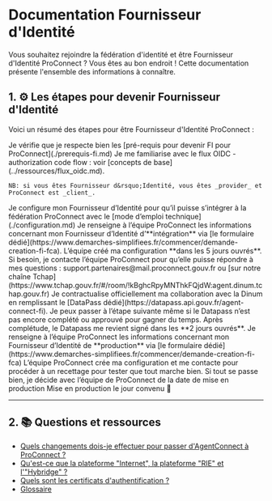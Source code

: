 # Documentation Fournisseur d'Identité

Vous souhaitez rejoindre la fédération d'identité et être Fournisseur d'Identité ProConnect ? Vous êtes au bon endroit ! Cette documentation présente l'ensemble des informations à connaître.

## 1. ⚙️ Les étapes pour devenir Fournisseur d'Identité

Voici un résumé des étapes pour être Fournisseur d'Identité ProConnect :

<VerticalStepper>
  <Step number={1} title="Pré-requis">
    Je vérifie que je respecte bien les [pré-requis pour devenir FI pour ProConnect](./prerequis-fi.md)
  </Step>
  <Step number={2} title="Familiarisation avec OIDC">
    Je me familiarise avec le flux OIDC - authorization code flow : voir [concepts de base](../ressources/flux_oidc.md).

    NB: si vous êtes Fournisseur d&rsquo;Identité, vous êtes _provider_ et ProConnect est _client_.

  </Step>
  <Step number={3} title="Configuration">
    Je configure mon Fournisseur d&rsquo;Identité pour qu&rsquo;il puisse s&rsquo;intégrer à la fédération ProConnect avec le [mode d&rsquo;emploi technique](./configuration.md)
  </Step>
  <Step number={4} title="Environnement d'intégration">
    Je renseigne à l&rsquo;équipe ProConnect les informations concernant mon Fournisseur d&rsquo;Identité d&rsquo;**intégration** via [le formulaire dédié](https://www.demarches-simplifiees.fr/commencer/demande-creation-fi-fca). L&rsquo;équipe créé ma configuration **dans les 5 jours ouvrés**.
  </Step>
  <Step number={5} title="Support">
    Si besoin, je contacte l&rsquo;équipe ProConnect pour qu&rsquo;elle puisse répondre à mes questions : support.partenaires@mail.proconnect.gouv.fr ou [sur notre chaîne Tchap](https://www.tchap.gouv.fr/#/room/!kBghcRpyMNThkFQjdW:agent.dinum.tchap.gouv.fr)
  </Step>
  <Step number={6} title="Contractualisation">
    Je contractualise officiellement ma collaboration avec la Dinum en remplissant le [DataPass dédié](https://datapass.api.gouv.fr/agent-connect-fi). Je peux passer à l&rsquo;étape suivante même si le Datapass n&rsquo;est pas encore complété ou approuvé pour gagner du temps. Après complétude, le Datapass me revient signé dans les **2 jours ouvrés**.
  </Step>
  <Step number={7} title="Environnement de production">
    Je renseigne à l&rsquo;équipe ProConnect les informations concernant mon Fournisseur d&rsquo;Identité de **production** via [le formulaire dédié](https://www.demarches-simplifiees.fr/commencer/demande-creation-fi-fca)
  </Step>
  <Step number={8} title="Recettage">
    L&rsquo;équipe ProConnect crée ma configuration et me contacte pour procéder à un recettage pour tester que tout marche bien. Si tout se passe bien, je décide avec l&rsquo;équipe de ProConnect de la date de mise en production
  </Step>
  <Step number={9} title="Mise en production">
    Mise en production le jour convenu 🚀
  </Step>
</VerticalStepper>

---

## 2. 📚 Questions et ressources

- [Quels changements dois-je effectuer pour passer d'AgentConnect à ProConnect ?](./changement-agentconnect-proconnect-fi.md)
- [Qu'est-ce que la plateforme "Internet", la plateforme "RIE" et l'"Hybridge" ?](./plateformes_fi.md)
- [Quels sont les certificats d'authentification ?](./certificats_fi.md)
- [Glossaire](../ressources/glossaire.md)
